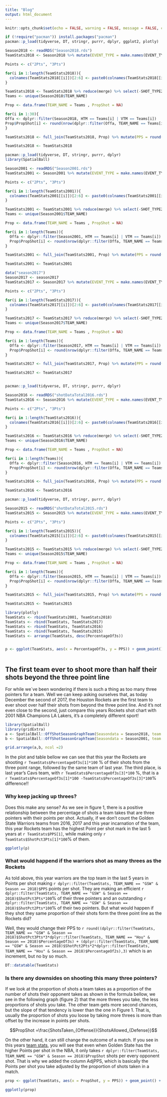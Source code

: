 ```yaml
---
title: "Blog"
output: html_document
---
```


```r
knitr::opts_chunk$set(echo = FALSE, warning = FALSE, message = FALSE, cache = TRUE)
```


```r
if (!require("pacman")) install.packages("pacman")
pacman::p_load(tidyverse, DT, stringr, purrr, dplyr, ggplot2, plotly)
```


```r
Season2018 <- readRDS("Season2018.rds")
TeamStats2018 <- Season2018 %>% mutate(EVENT_TYPE = make.names(EVENT_TYPE), SHOT_TYPE = str_replace(SHOT_TYPE, " Field Goal", ""))  %>% group_by(TEAM_NAME, SHOT_TYPE, EVENT_TYPE) %>% dplyr::summarise(N = n()) %>% spread(key = EVENT_TYPE, value = N) %>% split(.$SHOT_TYPE) %>%  map(~mutate(.x, ShotPct = round(Made.Shot/(Made.Shot +Missed.Shot), 3), Total = Made.Shot + Missed.Shot))

Points <- c("2Pts", "3Pts")

for(i in 1:length(TeamStats2018)){
  colnames(TeamStats2018[[i]])[2:6] <- paste0(colnames(TeamStats2018[[i]])[2:6], Points[i])
}

TeamStats2018 <- TeamStats2018 %>% reduce(merge) %>% select(-SHOT_TYPE2Pts, -SHOT_TYPE3Pts, -Made.Shot2Pts, -Made.Shot3Pts, -Missed.Shot2Pts, -Missed.Shot3Pts) %>% mutate(TotalShots = Total2Pts + Total3Pts) %>% mutate(PercentageOf2s = round(Total2Pts/TotalShots,2),PercentageOf3s = round(Total3Pts/TotalShots, 2)) %>% select(-TotalShots, -Total2Pts, -Total3Pts)
Teams <- unique(Season2018$TEAM_NAME)

Prop <- data.frame(TEAM_NAME = Teams , PropShot = NA)

for(i in 1:30){
Offa <- dplyr::filter(Season2018, HTM == Teams[i] | VTM == Teams[i])
Prop$PropShot[i] <- round(nrow(dplyr::filter(Offa, TEAM_NAME == Teams[i]))/nrow(dplyr::filter(Offa,TEAM_NAME != Teams[i])),3)
}

TeamStats2018 <- full_join(TeamStats2018, Prop) %>% mutate(PPS = round((ShotPct2Pts*2*PercentageOf2s)+(ShotPct3Pts*3*PercentageOf3s),3)) %>% mutate(AdjPPS = round((PPS * PropShot),3)) %>% mutate(Season = 2018)
```

```r
TeamStats2018 <- TeamStats2018
```

```r
pacman::p_load(tidyverse, DT, stringr, purrr, dplyr)
library(SpatialBall)

Season2001 <- readRDS("Season2001.rds")
TeamStats2001 <- Season2001 %>% mutate(EVENT_TYPE = make.names(EVENT_TYPE), SHOT_TYPE = str_replace(SHOT_TYPE, " Field Goal", ""))  %>% group_by(TEAM_NAME, SHOT_TYPE, EVENT_TYPE) %>% dplyr::summarise(N = n()) %>% spread(key = EVENT_TYPE, value = N) %>% split(.$SHOT_TYPE) %>%  map(~mutate(.x, ShotPct = round(Made.Shot/(Made.Shot +Missed.Shot), 3), Total = Made.Shot + Missed.Shot))

Points <- c("2Pts", "3Pts")

for(i in 1:length(TeamStats2001)){
  colnames(TeamStats2001[[i]])[2:6] <- paste0(colnames(TeamStats2001[[i]])[2:6], Points[i])
}

TeamStats2001 <- TeamStats2001 %>% reduce(merge) %>% select(-SHOT_TYPE2Pts, -SHOT_TYPE3Pts, -Made.Shot2Pts, -Made.Shot3Pts, -Missed.Shot2Pts, -Missed.Shot3Pts) %>% mutate(TotalShots = Total2Pts + Total3Pts) %>% mutate(PercentageOf2s = round(Total2Pts/TotalShots,2),PercentageOf3s = round(Total3Pts/TotalShots, 2)) %>% select(-TotalShots, -Total2Pts, -Total3Pts)
Teams <- unique(Season2001$TEAM_NAME)

Prop <- data.frame(TEAM_NAME = Teams , PropShot = NA)

for(i in 1:length(Teams)){
  Offa <- dplyr::filter(Season2001, HTM == Teams[i] | VTM == Teams[i])
  Prop$PropShot[i] <- round(nrow(dplyr::filter(Offa, TEAM_NAME == Teams[i]))/nrow(dplyr::filter(Offa,TEAM_NAME != Teams[i])),3)
}

TeamStats2001 <- full_join(TeamStats2001, Prop) %>% mutate(PPS = round((ShotPct2Pts*2*PercentageOf2s)+(ShotPct3Pts*3*PercentageOf3s),3)) %>% mutate(AdjPPS = round((PPS * PropShot),3)) %>% mutate(Season = 2001)

TeamStats2001 <- TeamStats2001

data("season2017")
Season2017 <- season2017
TeamStats2017 <- Season2017 %>% mutate(EVENT_TYPE = make.names(EVENT_TYPE), SHOT_TYPE = str_replace(SHOT_TYPE, " Field Goal", ""))  %>% group_by(TEAM_NAME, SHOT_TYPE, EVENT_TYPE) %>% dplyr::summarise(N = n()) %>% spread(key = EVENT_TYPE, value = N) %>% split(.$SHOT_TYPE) %>%  map(~mutate(.x, ShotPct = round(Made.Shot/(Made.Shot +Missed.Shot), 3), Total = Made.Shot + Missed.Shot))

Points <- c("2Pts", "3Pts")

for(i in 1:length(TeamStats2017)){
  colnames(TeamStats2017[[i]])[2:6] <- paste0(colnames(TeamStats2017[[i]])[2:6], Points[i])
}

TeamStats2017 <- TeamStats2017 %>% reduce(merge) %>% select(-SHOT_TYPE2Pts, -SHOT_TYPE3Pts, -Made.Shot2Pts, -Made.Shot3Pts, -Missed.Shot2Pts, -Missed.Shot3Pts) %>% mutate(TotalShots = Total2Pts + Total3Pts) %>% mutate(PercentageOf2s = round(Total2Pts/TotalShots,2),PercentageOf3s = round(Total3Pts/TotalShots, 2)) %>% select(-TotalShots, -Total2Pts, -Total3Pts)
Teams <- unique(Season2017$TEAM_NAME)

Prop <- data.frame(TEAM_NAME = Teams , PropShot = NA)

for(i in 1:length(Teams)){
  Offa <- dplyr::filter(Season2017, HTM == Teams[i] | VTM == Teams[i])
  Prop$PropShot[i] <- round(nrow(dplyr::filter(Offa, TEAM_NAME == Teams[i]))/nrow(dplyr::filter(Offa,TEAM_NAME != Teams[i])),3)
}

TeamStats2017 <- full_join(TeamStats2017, Prop) %>% mutate(PPS = round((ShotPct2Pts*2*PercentageOf2s)+(ShotPct3Pts*3*PercentageOf3s),3)) %>% mutate(AdjPPS = round((PPS * PropShot),3)) %>% mutate(Season = 2017)

TeamStats2017 <- TeamStats2017


pacman::p_load(tidyverse, DT, stringr, purrr, dplyr)

Season2016 <- readRDS("shotDataTotal2016.rds")
TeamStats2016 <- Season2016 %>% mutate(EVENT_TYPE = make.names(EVENT_TYPE), SHOT_TYPE = str_replace(SHOT_TYPE, " Field Goal", ""))  %>% group_by(TEAM_NAME, SHOT_TYPE, EVENT_TYPE) %>% dplyr::summarise(N = n()) %>% spread(key = EVENT_TYPE, value = N) %>% split(.$SHOT_TYPE) %>%  map(~mutate(.x, ShotPct = round(Made.Shot/(Made.Shot +Missed.Shot), 3), Total = Made.Shot + Missed.Shot))

Points <- c("2Pts", "3Pts")

for(i in 1:length(TeamStats2016)){
  colnames(TeamStats2016[[i]])[2:6] <- paste0(colnames(TeamStats2016[[i]])[2:6], Points[i])
}

TeamStats2016 <- TeamStats2016 %>% reduce(merge) %>% select(-SHOT_TYPE2Pts, -SHOT_TYPE3Pts, -Made.Shot2Pts, -Made.Shot3Pts, -Missed.Shot2Pts, -Missed.Shot3Pts) %>% mutate(TotalShots = Total2Pts + Total3Pts) %>% mutate(PercentageOf2s = round(Total2Pts/TotalShots,2),PercentageOf3s = round(Total3Pts/TotalShots, 2)) %>% select(-TotalShots, -Total2Pts, -Total3Pts)
Teams <- unique(Season2016$TEAM_NAME)

Prop <- data.frame(TEAM_NAME = Teams , PropShot = NA)

for(i in 1:length(Teams)){
  Offa <- dplyr::filter(Season2016, HTM == Teams[i] | VTM == Teams[i])
  Prop$PropShot[i] <- round(nrow(dplyr::filter(Offa, TEAM_NAME == Teams[i]))/nrow(dplyr::filter(Offa,TEAM_NAME != Teams[i])),3)
}

TeamStats2016 <- full_join(TeamStats2016, Prop) %>% mutate(PPS = round((ShotPct2Pts*2*PercentageOf2s)+(ShotPct3Pts*3*PercentageOf3s),3)) %>% mutate(AdjPPS = round((PPS * PropShot),3))%>% mutate(Season = 2016)

TeamStats2016 <- TeamStats2016

pacman::p_load(tidyverse, DT, stringr, purrr, dplyr)

Season2015 <- readRDS("shotDataTotal2015.rds")
TeamStats2015 <- Season2015 %>% mutate(EVENT_TYPE = make.names(EVENT_TYPE), SHOT_TYPE = str_replace(SHOT_TYPE, " Field Goal", ""))  %>% group_by(TEAM_NAME, SHOT_TYPE, EVENT_TYPE) %>% dplyr::summarise(N = n()) %>% spread(key = EVENT_TYPE, value = N) %>% split(.$SHOT_TYPE) %>%  map(~mutate(.x, ShotPct = round(Made.Shot/(Made.Shot +Missed.Shot), 3), Total = Made.Shot + Missed.Shot))

Points <- c("2Pts", "3Pts")

for(i in 1:length(TeamStats2015)){
  colnames(TeamStats2015[[i]])[2:6] <- paste0(colnames(TeamStats2015[[i]])[2:6], Points[i])
}

TeamStats2015 <- TeamStats2015 %>% reduce(merge) %>% select(-SHOT_TYPE2Pts, -SHOT_TYPE3Pts, -Made.Shot2Pts, -Made.Shot3Pts, -Missed.Shot2Pts, -Missed.Shot3Pts) %>% mutate(TotalShots = Total2Pts + Total3Pts) %>% mutate(PercentageOf2s = round(Total2Pts/TotalShots,2),PercentageOf3s = round(Total3Pts/TotalShots, 2)) %>% select(-TotalShots, -Total2Pts, -Total3Pts)
Teams <- unique(Season2015$TEAM_NAME)

Prop <- data.frame(TEAM_NAME = Teams , PropShot = NA)

for(i in 1:length(Teams)){
  Offa <- dplyr::filter(Season2015, HTM == Teams[i] | VTM == Teams[i])
  Prop$PropShot[i] <- round(nrow(dplyr::filter(Offa, TEAM_NAME == Teams[i]))/nrow(dplyr::filter(Offa,TEAM_NAME != Teams[i])),3)
}

TeamStats2015 <- full_join(TeamStats2015, Prop) %>% mutate(PPS = round((ShotPct2Pts*2*PercentageOf2s)+(ShotPct3Pts*3*PercentageOf3s),3)) %>% mutate(AdjPPS = round((PPS * PropShot),3))%>% mutate(Season = 2015)

TeamStats2015 <- TeamStats2015


```



```r
library(plotly)
TeamStats <- rbind(TeamStats2001, TeamStats2018)
TeamStats <- rbind(TeamStats, TeamStats2017)
TeamStats <- rbind(TeamStats, TeamStats2016)
TeamStats <- rbind(TeamStats, TeamStats2015)
TeamStats <- arrange(TeamStats, desc(PercentageOf3s))


p <- ggplot(TeamStats, aes(x = PercentageOf3s, y = PPS)) + geom_point() + geom_smooth(method = "lm") + ggtitle("Figure 1") + geom_text(aes(label=TEAM_NAME),hjust=0, vjust=0) + xlab("Proportion of shots that are 3pts")
 
```

## The first team ever to shoot more than half their shots beyond the three point line

For while we`ve been wondering if there is such a thing as too many three pointers for a team. Well we can keep asking ourselves that, as today December the second of 2017, the Houston Rockets are the first team to ever shoot over half their shots from beyond the three point line. And it's not even close to the second, just compare this years Rockets shot chart with 2001 NBA Champions LA Lakers, it's a completely different sport!

```r
library(SpatialBall)
library(gridExtra)
a <- SpatialBall::OffShotSeasonGraphTeam(Seasondata = Season2018, team = "Hou")
b <- SpatialBall::OffShotSeasonGraphTeam(Seasondata = Season2001, team = "Lal")

grid.arrange(a,b, ncol =2)

```

In the plot and table bellow we can see that this year the Rockets are shooting `r TeamStats$PercentageOf3s[1]*100` % of their shots from the three point range, followed by the same team of last year. The third place, is last year's Cavs team, with `r TeamStats$PercentageOf3s[3]*100` %, that is a `r TeamStats$PercentageOf3s[1]*100 -TeamStats$PercentageOf3s[3]*100`% difference!!

### Why keep jacking up threes?

Does this make any sense? As we see in figure 1, there is a positive relationship between the percentage of shots a team takes that are three pointers with their points per shot. Actually, if we don't count the Golden State Warriors teams from 2016, 2017 and this year incarnation of the team, this year Rockets team has the highest Point per shot mark in the last 5 years at `r TeamStats$PPS[1]`, while making only `r TeamStats$ShotPct3Pts[1]*100`% of them.


```r
ggplotly(p)
```

### What would happend if the warriors shot as many threes as the Rockets

As told above, this year warriors are the top team in the last 5 years in Points per shot making `r dplyr::filter(TeamStats, TEAM_NAME == "GSW" & Season == 2018)$PPS` points per shot. They are making an efficient `r dplyr::filter(TeamStats, TEAM_NAME == "GSW" & Season == 2018)$ShotPct3Pts*100`% of their three pointers and an outstanding `r dplyr::filter(TeamStats, TEAM_NAME == "GSW" & Season == 2018)$ShotPct2Pts*100`% of their two pointers. But what would happen if they shot they same proportion of their shots form the three point line as the Rockets did?

Well, they would change their PPS to `r round((dplyr::filter(TeamStats, TEAM_NAME == "GSW" & Season == 2018)$ShotPct3Pts*3*dplyr::filter(TeamStats, TEAM_NAME == "Hou" & Season == 2018)$PercentageOf3s) + (dplyr::filter(TeamStats, TEAM_NAME == "GSW" & Season == 2018)$ShotPct2Pts*2*dplyr::filter(TeamStats, TEAM_NAME == "Hou" & Season == 2018)$PercentageOf2s),3)` which is an increment, but no by so much.


```r
DT::datatable(TeamStats)
```

### Is there any downsides on shooting this many three pointers?

If we look at the proportion of shots a team takes as a proportion of the number of shots their opponent takes as shown in the formula bellow, we see in the following graph (figure 2) that the more threes you take, the less proportions of shots you take. The other team gets more second chances, but the slope of that tendency is lower than the one in Figure 1. That is, usually the proportion of shots you loose by taking more threes is more than offset by the increase in points per shots. 

$$PropShot =\frac{ShotsTaken_{Offense}}{ShotsAllowed_{Defense}}$$

On the other hand, it can still change the outcome of a match. If you see in this years [team stats](https://derek-corcoran-barrios.github.io/TeamStats.html), you will see that even when Golden State has the higher Points per shot in the NBA, it only takes `r dplyr::filter(TeamStats, TEAM_NAME == "GSW" & Season == 2018)$PropShot` shots per every opponent shot. That is why we added the column AdjPPS, which is basically the Points per shot you take adjusted by the proportion of shots taken in a match. 

```r

prop <- ggplot(TeamStats, aes(x = PropShot, y = PPS)) + geom_point() + geom_smooth(method = "lm") + ggtitle("Figure 2") + geom_text(aes(label=TEAM_NAME),hjust=0, vjust=0) + xlab("Shots taken/shots taken by opponent")

ggplotly(prop)

```


